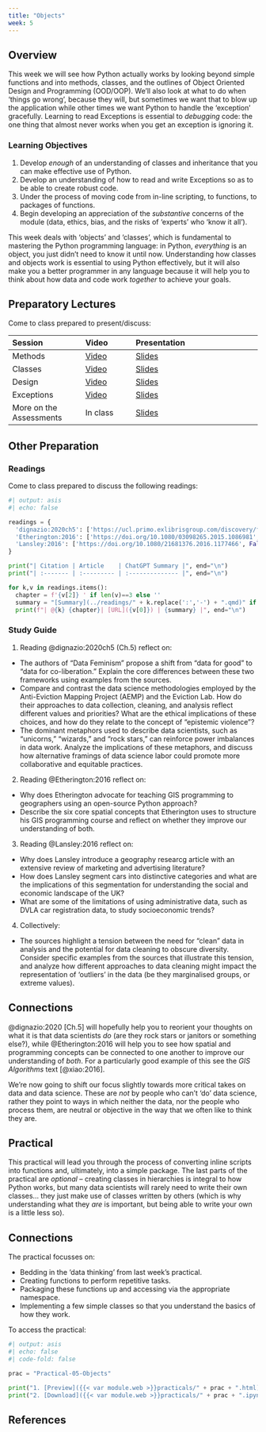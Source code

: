 ```yaml
---
title: "Objects"
week: 5
---
```


## Overview

This week we will see how Python actually works by looking beyond simple functions and into methods, classes, and the outlines of Object Oriented Design and Programming (OOD/OOP). We'll also look at what to do when 'things go wrong', because they will, but sometimes we want that to blow up the application while other times we want Python to handle the 'exception' gracefully. Learning to read Exceptions is essential to *debugging* code: the one thing that almost never works when you get an exception is ignoring it.

::: {.callout-important}
### Learning Objectives

1. Develop *enough* of an understanding of classes and inheritance that you can make effective use of Python.
2. Develop an understanding of how to read and write Exceptions so as to be able to create robust code.
3. Under the process of moving code from in-line scripting, to functions, to packages of functions.
4. Begin developing an appreciation of the *substantive* concerns of the module (data, ethics, bias, and the risks of 'experts' who 'know it all').
::: 

This week deals with 'objects' and 'classes', which is fundamental to mastering the Python programming language: in Python, *everything* is an object, you just didn't need to know it until now. Understanding how classes and objects work is essential to using Python effectively, but it will also make you a better programmer in any language because it will help you to think about how data and code work _together_ to achieve your goals. 

## Preparatory Lectures

Come to class prepared to present/discuss:

| Session | Video | Presentation | 
| :------ | :---- | :----------- | 
| Methods | [Video]({{< var vids.methods >}}) | [Slides](../lectures/{{< meta week >}}.1-Methods.qmd) | 
| Classes | [Video]({{< var vids.classes >}}) | [Slides](../lectures/{{< meta week >}}.2-Classes.qmd) | 
| Design | [Video]({{< var vids.design >}}) | [Slides](../lectures/{{< meta week >}}.3-Design.qmd) | 
| Exceptions | [Video]({{< var vids.exceptions >}}) | [Slides](../lectures/{{< meta week >}}.4-Errors.qmd) | 
| More on the Assessments | In class | [Slides](../lectures/{{< meta week >}}.5-Assessments.qmd) | 

## Other Preparation

### Readings

Come to class prepared to discuss the following readings:

```python
#| output: asis
#| echo: false

readings = {
  'dignazio:2020ch5': ['https://ucl.primo.exlibrisgroup.com/discovery/fulldisplay?docid=alma9931206723604761&context=L&vid=44UCL_INST:UCL_VU2&lang=en&search_scope=UCLLibraryCatalogue&adaptor=Local%20Search%20Engine&isFrbr=true&tab=UCLLibraryCatalogue&query=any,contains,D%5C%27Ignazio%20Data%20Feminism&sortby=date_d&facet=frbrgroupid,include,9041340239229546206&offset=0', True, 'Ch.5'],
  'Etherington:2016': ['https://doi.org/10.1080/03098265.2015.1086981', True],
  'Lansley:2016': ['https://doi.org/10.1080/21681376.2016.1177466', False],
}

print("| Citation | Article    | ChatGPT Summary |", end="\n")
print("| :------- | :--------- | :-------------- |", end="\n")

for k,v in readings.items():
  chapter = f'{v[2]} ' if len(v)==3 else ''
  summary = "[Summary](../readings/" + k.replace(':','-') + ".qmd)" if v[1] else "N/A"
  print(f"| @{k} {chapter}| [URL]({v[0]}) | {summary} |", end="\n")

```

### Study Guide

1. Reading @dignazio:2020ch5 (Ch.5) reflect on:
  - The authors of "Data Feminism" propose a shift from "data for good" to "data for co-liberation." Explain the core differences between these two frameworks using examples from the sources.
  - Compare and contrast the data science methodologies employed by the Anti-Eviction Mapping Project (AEMP) and the Eviction Lab. How do their approaches to data collection, cleaning, and analysis reflect different values and priorities? What are the ethical implications of these choices, and how do they relate to the concept of "epistemic violence"?
  - The dominant metaphors used to describe data scientists, such as "unicorns," "wizards," and "rock stars," can reinforce power imbalances in data work. Analyze the implications of these metaphors, and discuss how alternative framings of data science labor could promote more collaborative and equitable practices. 
2. Reading @Etherington:2016 reflect on:
  - Why does Etherington advocate for teaching GIS programming to geographers using an open-source Python approach?
  - Describe the six core spatial concepts that Etherington uses to structure his GIS programming course and reflect on whether they improve our understanding of both.
3. Reading @Lansley:2016 reflect on:
  - Why does Lansley introduce a geography researcg article with an extensive review of marketing and advertising literature? 
  - How does Lansley segment cars into distinctive categories and what are the implications of this segmentation for understanding the social and economic landscape of the UK?
  - What are some of the limitations of using administrative data, such as DVLA car registration data, to study socioeconomic trends?
4. Collectively:
  - The sources highlight a tension between the need for "clean" data in analysis and the potential for data cleaning to obscure diversity. Consider specific examples from the sources that illustrate this tension, and analyze how different approaches to data cleaning might impact the representation of 'outliers' in the data (be they marginalised groups, or extreme values).

::: {.callout-tip}
## Connections

@dignazio:2020 [Ch.5] will hopefully help you to reorient your thoughts on what it is that data scientists *do* (are they rock stars or janitors or something else?), while @Etherington:2016 will help you to see how spatial and programming concepts can be connected to one another to improve our understanding of *both*. For a particularly good example of this see the *GIS Algorithms* text [@xiao:2016]. 

:::

We're now going to shift our focus slightly towards more critical takes on data and data science. These are *not* by people who can't 'do' data science, rather they point to ways in which neither the data, nor the people who process them, are neutral or objective in the way that we often like to think they are.

## Practical

:::{.callout-warning}

This practical will lead you through the process of converting inline scripts into functions and, ultimately, into a simple package. The last parts of the practical are *optional* -- creating classes in hierarchies is integral to how Python works, but many data scientists will rarely need to write their own classes... they just make use of classes written by others (which is why understanding what they *are* is important, but being able to write your own is a little less so).

::: 

::: {.callout-tip}
## Connections

The practical focusses on:

- Bedding in the 'data thinking' from last week's practical.
- Creating functions to perform repetitive tasks.
- Packaging these functions up and accessing via the appropriate namespace.
- Implementing a few simple classes so that you understand the basics of how they work.
:::

To access the practical:

```python
#| output: asis
#| echo: false
#| code-fold: false

prac = "Practical-05-Objects"

print("1. [Preview]({{< var module.web >}}practicals/" + prac + ".html)")
print("2. [Download]({{< var module.web >}}practicals/" + prac + ".ipynb)")

```

## References
